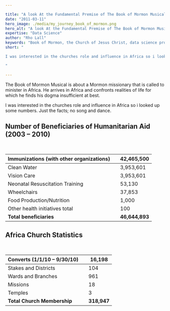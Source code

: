 ```yaml
---

title: "A look At the Fundamental Premise of The Book of Mormon Musical"
date: "2011-03-11"
hero_image: ./media/my_journey_book_of_mormon.png
hero_alt: "A look At the Fundamental Premise of The Book of Mormon Musical"
expertise: "Data Science"
author: "Rho Lall"
keywords: "Book of Mormon, the Church of Jesus Christ, data science programming, datascientist, job of data scientist, data driven insights, data driven solutions"
short: "

I was interested in the churches role and influence in Africa so i looked up some numbers. Just the facts; no song and dance.

"

---
```


The Book of Mormon Musical is about a Mormon missionary that is called to minister in Africa. 
He arrives in Africa and confronts realities of life for which he finds his dogma insufficient at best.

I was interested in the churches role and influence in Africa so i looked up some numbers. Just the facts; no song and dance.

## Number of Beneficiaries of Humanitarian Aid (2003 – 2010)
<br/>

| Immunizations (with other organizations)      || 42,465,500    |
| --------------------------------------------- |--| ----------- |
| Clean Water                                   ||  3,953,601    |
| Vision Care                                   ||  3,953,601    |
| Neonatal Resuscitation Training               ||     53,130    |
| Wheelchairs                                   ||     37,853    |
| Food Production/Nutrition                     ||      1,000    |
| Other health initiatives total                ||        100    |
| **Total beneficiaries**                       || **46,644,893** |

## Africa Church Statistics
<br/>

| Converts (1/1/10 – 9/30/10)    || 16,198   |
| --------------------------------------------- |--| ----------- |
| Stakes and Districts  || 104   |
| Wards and Branches  || 961 |
| Missions   || 18   |
| Temples   || 3  |
| **Total Church Membership**                       ||     **318,947**   |
